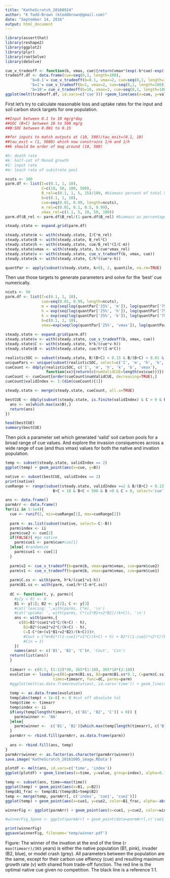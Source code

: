 ```yaml
---
title: "KatheScratch_20160914"
author: "K Todd-Brown (ktoddbrown@gmail.com)"
date: "September 14, 2016"
output: html_document
---
```


```r
library(assertthat)
library(reshape2)
library(ggplot2)
library(plyr)
library(rootSolve)
library(deSolve)
```

```r
cue_v_tradeoff <- function(b, vmax, cue){return(vmax*(exp(-b*cue)-exp(-b))/(exp(0)-exp(-b)))}
tradeoff.df <- data.frame(cue=seq(0,1, length=100), 
           'b=0.1'= cue_v_tradeoff(b=0.1, vmax=2, cue=seq(0,1, length=100)),
           'b=1'= cue_v_tradeoff(b=1, vmax=2, cue=seq(0,1, length=100)),
           'b=10'= cue_v_tradeoff(b=10, vmax=2, cue=seq(0,1, length=100)))
ggplot(melt(tradeoff.df, id.vars=c('cue'))) +geom_line(aes(x=cue, y=value, color=variable)) + labs(y='vmax')
```

First let's try to calculate reasonable loss and uptake rates for the input and soil carbon stock targets for one population.
```r

##Input between 0.1 to 10 mg/g*day
##SOC (B+C) between 10 to 500 mg/g
##B:SOC between 0.001 to 0.15

##for inputs to match outputs at (10, 500)/tau_exit=(0.1, 10)
##tau_exit = (1, 5000) which now constrains 1/m and 1/h
##k should be order of mag around (10, 500)

#h: death rate
#k: half-sat of Monod growth
#I: input rate
#m: leach rate of substrate pool

ncuts <- 100
parm.df <- list(I=c(0.1, 1, 10), 
                C=c(10, 50, 100, 500),
                B_rel=c(0.1, 1, 5, 15)/100, #biomass percent of total SOC = B+C
                b=c(0.1, 1, 10),
                cue=seq(0.01, 0.99, length=ncuts),
                m_rel=c(0.01, 0.1, 0.5, 0.99),
                vmax_rel=c(1.1, 5, 10, 50, 100))
parm.df$B_rel <- parm.df$B_rel/(1-parm.df$B_rel) #biomass as percentage of C

steady.state <- expand.grid(parm.df)

steady.state$m <- with(steady.state, I/C*m_rel)
steady.state$B <- with(steady.state, B_rel*C)
steady.state$h <- with(steady.state, cue/B_rel*(I/C-m))
steady.state$vmax <- with(steady.state, h/cue*vmax_rel)
steady.state$v <- with(steady.state, cue_v_tradeoff(b, vmax, cue))
steady.state$k <- with(steady.state, C/h*(cue*v-h))

quantPar <- apply(subset(steady.state, k>0), 2, quantile, na.rm=TRUE)
```

Then use those targets to generate parameters and solve for the 'best' cue numerically.
```r
ncuts <- 50
parm.df <- list(I=c(0.1, 1, 10), 
                cue=seq(0.01, 0.99, length=ncuts),
                m = exp(seq(log(quantPar['25%', 'm']), log(quantPar['75%', 'm']), length=5)),
                h = exp(seq(log(quantPar['25%', 'h']), log(quantPar['75%', 'h']), length=10)),
                k = exp(seq(log(quantPar['25%', 'k']), log(quantPar['75%', 'k']), length=5)),
                b=c(0.1, 1, 10),
                vmax=exp(seq(log(quantPar['25%', 'vmax']), log(quantPar['75%', 'vmax']), length=5)))
          
steady.state <- expand.grid(parm.df)
steady.state$v <- with(steady.state, cue_v_tradeoff(b, vmax, cue))
steady.state$C <- with(steady.state, h*k/(cue*v-h))
steady.state$B <- with(steady.state, cue/h*(I-m*C))

realisticSOC <- subset(steady.state, B/(B+C) < 0.15 & B/(B+C) > 0.01 & B+C > 10 & B+C < 500 & B >0 & C > 0)
uniquePars <- unique(subset(realisticSOC, select=c('I', 'm', 'h', 'k', 'b', 'vmax')))
cueCount <- ddply(realisticSOC, c('I', 'm', 'h', 'k', 'b', 'vmax'),
                  function(xx){return(c(numValidCUE=length(xx$cue)))})
cueCount <- cueCount[order(cueCount$numValidCUE, decreasing=TRUE),]
cueCount$validIndex <- 1:(dim(cueCount)[1])

steady.state <- merge(steady.state, cueCount, all.x=TRUE)

bestCUE <- ddply(subset(steady.state, is.finite(validIndex) & C > 0 & B > 0), c('validIndex'), function(xx){
  ans <- xx[which.max(xx$B),]
  return(ans)
})

head(bestCUE)
summary(bestCUE)
```

Then pick a parameter set which generated 'valid' soil carbon pools for a broad range of cue values. And explore the invasion consiquences across a wide range of cue (and thus vmax) values for both the native and invation population.
```r

temp <- subset(steady.state, validIndex == 2)
ggplot(temp) + geom_point(aes(x=cue, y=B))

native <- subset(bestCUE, validIndex == 2)
print(native)
cueRange <- range(subset(steady.state, validIndex ==2 & B/(B+C) < 0.15 & B/(B+C) > 0.01 & 
                     B+C > 10 & B+C < 500 & B >0 & C > 0, select='cue'))

ans <- data.frame()
parmArr <- data.frame()
for(ii in 1:1e4){
  cue <- runif(2, min=cueRange[1], max=cueRange[2])
  
  parm <- as.list(subset(native, select=-C:-B))
  parm$index <- ii
  parm$cue2 <- cue[2]
  if(FALSE){ #go native
    parm$cue1 <- parm$cue#cue[1]
  }else{ #randomize
    parm$cue1 <- cue[1]
  }
  
  parm$v2 <- cue_v_tradeoff(b=parm$b, vmax=parm$vmax, cue=parm$cue2)
  parm$v1 <- cue_v_tradeoff(b=parm$b, vmax=parm$vmax, cue=parm$cue1)
 
  parm$C.ss <- with(parm, h*k/(cue1*v1-h))
  parm$B1.ss <- with(parm, cue1/h*(I-m*C.ss))
  
  dC <- function(t, y, parms){
    #y[y < 0] <- 0
    B1 <- y[1]; B2 <- y[2]; C <- y[3]
    #cat('leacing: ',with(parms, C*m), '\n')
    #cat('uptake: ', with(parms, C*(v1*B1+v2*B2)/(k+C)), '\n')
    ans <- with(parms,{
      c(B1=B1*(cue1*v1*C/(k+C) - h), 
        B2=B2*(cue2*v2*C/(k+C) - h),  
        C=I-C*(m+(v1*B1+v2*B2)/(k+C)))#,
        #Cout = C*m+B1*((1-cue1)*v1*C/(k+C) + h) + B2*((1-cue2)*v2*C/(k+C) + h),
        #Cin = I)
    })
    names(ans) <- c('B1', 'B2', 'C')#, 'Cout', 'Cin')
  return(list(ans))
  }
  
  timearr <- c(0:7, (1:12)*30, 365*(1:10), 365*10*(2:10))
  evolution <- lsoda(y=c(B1=parm$B1.ss, B2=parm$B1.ss*0.1, C=parm$C.ss), 
                     times=timearr, func=dC, parms=parm)
  #ggplot(melt(as.data.frame(evolution), id.vars='time')) + geom_line(aes(x=time, y=value, color=variable))
  
  temp <- as.data.frame(evolution)
  temp[abs(temp) < 1e-8] <- 0 #cut off absolute tol
  temp$time <- timearr
  temp$index <- ii
  if(any(temp[length(timearr), c('B1', 'B2', 'C')] < 0)) {
    parm$winner <- 'NA'
  }else{
    parm$winner <-  c('B1', 'B2')[which.max(temp[length(timearr), c('B1', 'B2')])]
  }
  parmArr <- rbind.fill(parmArr, as.data.frame(parm))
  
  ans <- rbind.fill(ans, temp)
}
parmArr$winner <- as.factor(as.character(parmArr$winner))
save.image('KatheScratch_20161005_image.RData')
```
```r
plotdf <- melt(ans, id.vars=c('time', 'index'))
ggplot(plotdf) + geom_line(aes(x=time, y=value, group=index), alpha=0.1) + facet_wrap(~variable, scale='free') + scale_x_log10()

temp <- subset(ans, time==max(time))
ggplot(temp) + geom_point(aes(x=B1, y=B2))
temp$B1_frac <- temp$B1/(temp$B1+temp$B2)
temp <- merge(temp, parmArr[, c('index', 'cue1', 'cue2')]) 
ggplot(temp) + geom_point(aes(x=cue1, y=cue2, color=B1_frac, alpha=-abs(B1_frac-0.5))) + geom_point(data=subset(temp, B1 < 0 | B2 < 0 | C < 0 ), aes(x=cue1, y=cue2), color='black')+ scale_colour_gradientn(colours = rainbow(7)) 
```

```r
winnerFig <- ggplot(parmArr) + geom_point(aes(x=cue1, y=cue2, color=winner)) + geom_abline(slope=1) + geom_vline(xintercept=native$cue, color='red') + labs(x='native (B1) CUE', y='invader (B2) CUE')

#winnerFig_3pane <- ggplot(parmArr) + geom_point(data=parmArr[,c('cue1', 'cue2')], aes(x=cue1, y=cue2),color='lightgrey')+ geom_point(aes(x=cue1, y=cue2, color=winner)) + geom_abline(slope=1) + geom_vline(xintercept=native$cue, color='red') + labs(x='native (B1) CUE', y='invader (B2) CUE') + facet_wrap(~winner)

print(winnerFig)
ggsave(winnerFig, filename='temp/winner.pdf')
```
Figure: The winner of the invation at the end of the time (`r max(timearr)/365` years) is either the native population (B1, pink), invader (B2, blue), or model crash (grey). All parameters between the population are the same, except for their carbon use effiency (cue) and resulting maximum growth rate (v) with shared from trade-off function. The red line is the optimal native cue given no competition. The black line is a reference 1:1.
